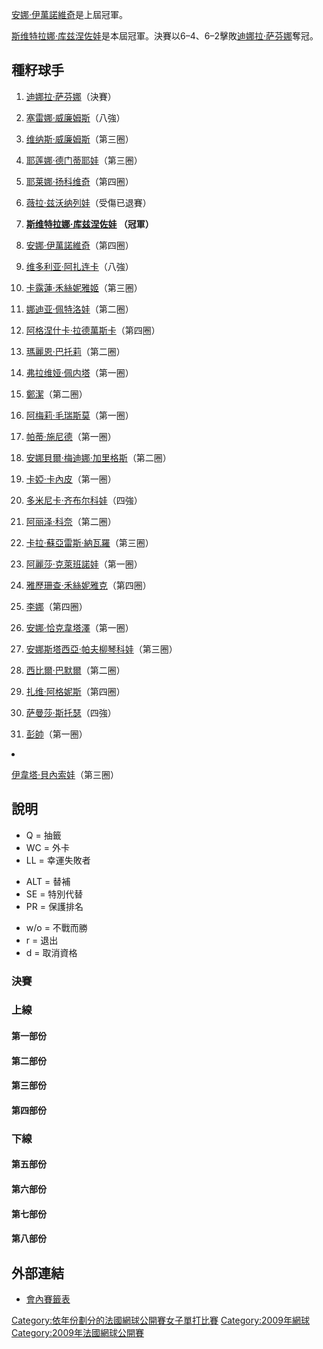 {{noteTA
|G1=Tennis
|1=zh-hans:圈; zh-hk:圈; zh-tw:輪
|2=zh-hans:半区; zh-hant:半部;
|3=zh-hans:半决赛; zh-hk:準決賽; zh-tw:四強;
|4=zh-hans:四分之一决赛; zh-hk:半準決賽; zh-tw:八強;
}}

{{GrandSlamEvents|2009|法國網球公開賽|
 | defchamp= {{flagicon|SRB}} [[安娜·伊萬諾維奇|安娜·伊萬諾維奇]]
 | champ = {{flagicon|RUS}} [[斯维特拉娜·库兹涅佐娃|斯维特拉娜·库兹涅佐娃]]
 | runner = {{flagicon|RUS}} [[迪娜拉·萨芬娜|迪娜拉·萨芬娜]]
 | score = 6–4、6–2
}}

{{main|2009年法國網球公開賽}}

[[安娜·伊萬諾維奇|安娜·伊萬諾維奇]]是上屆冠軍。

[[斯维特拉娜·库兹涅佐娃|斯维特拉娜·库兹涅佐娃]]是本屆冠軍。決賽以6–4、6–2擊敗[[迪娜拉·萨芬娜|迪娜拉·萨芬娜]]奪冠。

== 種籽球手 ==
{{col-begin}}
{{col-2}}
# {{flagicon|RUS}} [[迪娜拉·萨芬娜|迪娜拉·萨芬娜]]（決賽）
# {{flagicon|USA}} [[塞雷娜·威廉姆斯|塞雷娜·威廉姆斯]]（八強）
# {{flagicon|USA}} [[维纳斯·威廉姆斯|维纳斯·威廉姆斯]]（第三圈）
# {{flagicon|RUS}} [[耶莲娜·德门蒂耶娃|耶莲娜·德门蒂耶娃]]（第三圈）
# {{flagicon|SRB}} [[耶莱娜·扬科维奇|耶莱娜·扬科维奇]]（第四圈）
# {{flagicon|RUS}} [[薇拉·兹沃纳列娃|薇拉·兹沃纳列娃]]（受傷已退賽）
# {{flagicon|RUS}} '''[[斯维特拉娜·库兹涅佐娃|斯维特拉娜·库兹涅佐娃]] （冠軍）'''
# {{flagicon|SRB}} [[安娜·伊萬諾維奇|安娜·伊萬諾維奇]]（第四圈）
# {{flagicon|BLR}} [[维多利亚·阿扎连卡|维多利亚·阿扎连卡]]（八強）
# {{flagicon|DEN}} [[卡露蓮·禾絲妮雅姬|卡露蓮·禾絲妮雅姬]]（第三圈）
# {{flagicon|RUS}} [[娜迪亚·佩特洛娃|娜迪亚·佩特洛娃]]（第二圈）
# {{flagicon|POL}} [[阿格涅什卡·拉德萬斯卡|阿格涅什卡·拉德萬斯卡]]（第四圈）
# {{flagicon|FRA}} [[瑪麗恩·巴托莉|瑪麗恩·巴托莉]]（第二圈）
# {{flagicon|ITA}} [[弗拉维娅·佩内塔|弗拉维娅·佩内塔]]（第一圈）
# {{flagicon|CHN}} [[鄭潔|鄭潔]]（第二圈）
# {{flagicon|FRA}} [[阿梅莉·毛瑞斯莫|阿梅莉·毛瑞斯莫]]（第一圈）
{{col-2}}
<ol start="17">
<li>{{flagicon|SUI}} [[帕蒂·施尼德|帕蒂·施尼德]]（第一圈）
<li>{{flagicon|ESP}} [[安娜貝爾·梅迪娜·加里格斯|安娜貝爾·梅迪娜·加里格斯]]（第二圈）
<li>{{flagicon|EST}} [[卡婭·卡內皮|卡婭·卡內皮]]（第一圈）
<li>{{flagicon|SVK}} [[多米尼卡·齐布尔科娃|多米尼卡·齐布尔科娃]]（四強）
<li>{{flagicon|FRA}} [[阿丽泽·科奈|阿丽泽·科奈]]（第二圈）
<li>{{flagicon|ESP}} [[卡拉·蘇亞雷斯·納瓦羅|卡拉·蘇亞雷斯·納瓦羅]]（第三圈）
<li>{{flagicon|RUS}} [[阿麗莎·克萊班諾娃|阿麗莎·克萊班諾娃]]（第一圈）
<li>{{flagicon|CAN}} [[雅歷珊查·禾絲妮雅克|雅歷珊查·禾絲妮雅克]]（第四圈）
<li>{{flagicon|CHN}} [[李娜_(網球)|李娜]]（第四圈）
<li>{{flagicon|RUS}} [[安娜·恰克韋塔澤|安娜·恰克韋塔澤]]（第一圈）
<li>{{flagicon|RUS}} [[安娜斯塔西亞·帕夫柳琴科娃|安娜斯塔西亞·帕夫柳琴科娃]]（第三圈） 
<li>{{flagicon|AUT}} [[西比爾·巴默爾|西比爾·巴默爾]]（第二圈）
<li>{{flagicon|HUN}} [[扎维·阿格妮斯|扎维·阿格妮斯]]（第四圈）
<li>{{flagicon|AUS}} [[萨曼莎·斯托瑟|萨曼莎·斯托瑟]]（四強）
<li>{{flagicon|CHN}} [[彭帥|彭帥]]（第一圈）
<li>{{flagicon|CZE}} [[伊韋塔·貝內索娃|伊韋塔·貝內索娃]]（第三圈）
{{col-end}}

== 說明 ==
{{col-begin}}
{{col-3}}
* Q = 抽籤
* WC = 外卡
* LL = 幸運失敗者
{{col-3}}
* ALT = 替補
* SE = 特別代替
* PR = 保護排名
{{col-3}}
* w/o = 不戰而勝
* r = 退出
* d = 取消資格
{{col-end}}
=== 決賽 ===
{{8TeamBracket-Tennis3
| RD1=八強
| RD2=四強
| RD3=決賽

|team-width=175

| RD1-seed1=1
| RD1-team1='''{{flagicon|RUS}} [[迪娜拉·萨芬娜|萨芬娜]]
| RD1-score1-1=1
| RD1-score1-2='''6
| RD1-score1-3='''6
| RD1-seed2=9
| RD1-team2={{flagicon|BLR}} [[维多利亚·阿扎连卡|阿扎连卡]]
| RD1-score2-1='''6
| RD1-score2-2=4
| RD1-score2-3=2

| RD1-seed3=20
| RD1-team3='''{{flagicon|SVK}} [[多米尼卡·齐布尔科娃|齐布尔科娃]]
| RD1-score3-1='''6
| RD1-score3-2='''6
| RD1-score3-3= 
| RD1-seed4= 
| RD1-team4={{flagicon|RUS}} [[玛丽亚·莎拉波娃|莎拉波娃]]
| RD1-score4-1=0
| RD1-score4-2=2
| RD1-score4-3= 

| RD1-seed5= 
| RD1-team5={{flagicon|ROU}} [[索拉納·克斯蒂|克斯蒂]]
| RD1-score5-1=1
| RD1-score5-2=3
| RD1-score5-3= 
| RD1-seed6=30
| RD1-team6='''{{flagicon|AUS}} [[萨曼莎·斯托瑟|斯托瑟]]
| RD1-score6-1='''6
| RD1-score6-2='''6
| RD1-score6-3= 

| RD1-seed7=7
| RD1-team7='''{{flagicon|RUS}} [[斯维特拉娜·库兹涅佐娃|库兹涅佐娃]]
| RD1-score7-1='''7
| RD1-score7-2=5
| RD1-score7-3='''7
| RD1-seed8=2
| RD1-team8={{flagicon|USA}} [[莎蓮娜·威廉絲|威廉絲]]
| RD1-score8-1=6<sup>3</sup>
| RD1-score8-2='''7
| RD1-score8-3=5

| RD2-seed1=1
| RD2-team1='''{{flagicon|RUS}} [[迪娜拉·萨芬娜|萨芬娜]]
| RD2-score1-1='''6
| RD2-score1-2='''6
| RD2-score1-3= 
| RD2-seed2=20
| RD2-team2={{flagicon|SVK}} [[多米尼卡·齐布尔科娃|齐布尔科娃]]
| RD2-score2-1=1
| RD2-score2-2=3
| RD2-score2-3= 

| RD2-seed3=30
| RD2-team3={{flagicon|AUS}} [[萨曼莎·斯托瑟|斯托瑟]]
| RD2-score3-1=4
| RD2-score3-2='''7
| RD2-score3-3=3
| RD2-seed4=7
| RD2-team4='''{{flagicon|RUS}} [[斯维特拉娜·库兹涅佐娃|库兹涅佐娃]]
| RD2-score4-1='''6
| RD2-score4-2=6<sup>5</sup>
| RD2-score4-3='''6

| RD3-seed1=1
| RD3-team1={{flagicon|RUS}} [[迪娜拉·萨芬娜|萨芬娜]]
| RD3-score1-1=4
| RD3-score1-2=2
| RD3-score1-3= 
| RD3-seed2=7
| RD3-team2='''{{flagicon|RUS}} [[斯维特拉娜·库兹涅佐娃|库兹涅佐娃]]
| RD3-score2-1='''6
| RD3-score2-2='''6
| RD3-score2-3= 
}}

=== 上線 ===
==== 第一部份 ====
{{16TeamBracket-Compact-Tennis3
| RD1=第一圈
| RD2=第二圈
| RD3=第三圈
| RD4=第四圈

| RD1-seed01=1
| RD1-team01='''{{flagicon|RUS}} [[迪娜拉·萨芬娜|萨芬娜]]
| RD1-score01-1='''6
| RD1-score01-2='''6
| RD1-score01-3= 
| RD1-seed02= 
| RD1-team02={{flagicon|GBR}} [[Anne_Keothavong|A Keothavong]]
| RD1-score02-1=0
| RD1-score02-2=0
| RD1-score02-3= 

| RD1-seed03=Q
| RD1-team03='''{{flagicon|RUS}} [[Vitalia_Diatchenko|V Diatchenko]]
| RD1-score03-1=2
| RD1-score03-2='''6
| RD1-score03-3='''10
| RD1-seed04= 
| RD1-team04={{flagicon|FRA}} [[Mathilde_Johansson|M Johansson]]
| RD1-score04-1='''6
| RD1-score04-2=2
| RD1-score04-3=8

| RD1-seed05= 
| RD1-team05={{flagicon|ESP}} [[Nuria_Llagostera_Vives|N Llagostera Vives]]
| RD1-score05-1=5
| RD1-score05-2=2
| RD1-score05-3= 
| RD1-seed06= 
| RD1-team06='''{{flagicon|FRA}} [[Julie_Coin|J Coin]]
| RD1-score06-1='''7
| RD1-score06-2='''6
| RD1-score06-3= 

| RD1-seed07= 
| RD1-team07={{flagicon|ROU}} [[Ioana_Raluca_Olaru|IR Olaru]]
| RD1-score07-1=3
| RD1-score07-2=2
| RD1-score07-3= 
| RD1-seed08=27
| RD1-team08={{flagicon|RUS}} '''[[安娜斯塔西亞·帕夫柳琴科娃|帕夫柳琴科娃]]
| RD1-score08-1='''6
| RD1-score08-2='''6
| RD1-score08-3= 

| RD1-seed09=23
| RD1-team09={{flagicon|RUS}} [[阿麗莎·克萊班諾娃|克萊班諾娃]]
| RD1-score09-1=2
| RD1-score09-2='''6
| RD1-score09-3=1
| RD1-seed10=Q
| RD1-team10='''{{flagicon|SLO}} [[Polona_Hercog|P Hercog]]
| RD1-score10-1='''6
| RD1-score10-2=4
| RD1-score10-3='''6

| RD1-seed11= 
| RD1-team11={{flagicon|JPN}} [[杉山愛|杉山]]
| RD1-score11-1=3
| RD1-score11-2=2
| RD1-score11-3= 
| RD1-seed12= 
| RD1-team12='''{{flagicon|FRA}} [[阿拉瓦內·雷扎伊|雷扎伊]]
| RD1-score12-1='''6
| RD1-score12-2='''6
| RD1-score12-3= 

| RD1-seed13=Q
| RD1-team13='''{{flagicon|POR}} [[米雪·拉莎·迪·比圖|拉莎·迪·比圖]]
| RD1-score13-1=0
| RD1-score13-2='''7
| RD1-score13-3='''7
| RD1-seed14= 
| RD1-team14={{flagicon|GBR}} [[Melanie_South|M South]]
| RD1-score14-1='''6
| RD1-score14-2=6<sup>5</sup>
| RD1-score14-3=5

| RD1-seed15= 
| RD1-team15={{flagicon|FRA}} [[Stephanie_Cohen-Aloro|S Cohen-Aloro]]
| RD1-score15-1=1
| RD1-score15-2=3
| RD1-score15-3= 
| RD1-seed16=15
| RD1-team16='''{{flagicon|CHN}} [[鄭潔|鄭]]
| RD1-score16-1='''6
| RD1-score16-2='''6
| RD1-score16-3= 

| RD2-seed01=1
| RD2-team01='''{{flagicon|RUS}} [[迪娜拉·萨芬娜|萨芬娜]]
| RD2-score01-1='''6
| RD2-score01-2='''6
| RD2-score01-3= 
| RD2-seed02=Q
| RD2-team02={{flagicon|RUS}} [[Vitalia_Diatchenko|V Diatchenko]]
| RD2-score02-1=1
| RD2-score02-2=1
| RD2-score02-3= 

| RD2-seed03= 
| RD2-team03={{flagicon|FRA}} [[Julie_Coin|J Coin]]
| RD2-score03-1=2
| RD2-score03-2=6<sup>2</sup>
| RD2-score03-3= 
| RD2-seed04=27
| RD2-team04={{flagicon|RUS}} '''[[安娜斯塔西亞·帕夫柳琴科娃|帕夫柳琴科娃]]
| RD2-score04-1='''6
| RD2-score04-2='''7
| RD2-score04-3= 

| RD2-seed05=Q
| RD2-team05={{flagicon|SLO}} [[Polona_Hercog|P Hercog]]
| RD2-score05-1='''6
| RD2-score05-2=4
| RD2-score05-3=2
| RD2-seed06= 
| RD2-team06='''{{flagicon|FRA}} [[阿拉瓦內·雷扎伊|雷扎伊]]
| RD2-score06-1=3
| RD2-score06-2='''6
| RD2-score06-3='''6

| RD2-seed07= 
| RD2-team07='''{{flagicon|POR}} [[米雪·拉莎·迪·比圖|拉莎·迪·比圖]]
| RD2-score07-1='''6
| RD2-score07-2='''6
| RD2-score07-3= 
| RD2-seed08=15
| RD2-team08={{flagicon|CHN}} [[鄭潔|鄭]]
| RD2-score08-1=4
| RD2-score08-2=3
| RD2-score08-3= 

| RD3-seed01=1
| RD3-team01='''{{flagicon|RUS}} [[迪娜拉·萨芬娜|萨芬娜]]
| RD3-score01-1='''6
| RD3-score01-2='''6
| RD3-score01-3= 
| RD3-seed02=27
| RD3-team02={{flagicon|RUS}} [[安娜斯塔西亞·帕夫柳琴科娃|帕夫柳琴科娃]]
| RD3-score02-1=2
| RD3-score02-2=0
| RD3-score02-3= 

| RD3-seed03= 
| RD3-team03='''{{flagicon|FRA}} [[阿拉瓦內·雷扎伊|雷扎伊]]
| RD3-score03-1='''7
| RD3-score03-2='''6
| RD3-score03-3= 
| RD3-seed04=Q
| RD3-team04={{flagicon|POR}} [[米雪·拉莎·迪·比圖|拉莎·迪·比圖]]
| RD3-score04-1=6<sup>3</sup>
| RD3-score04-2=2
| RD3-score04-3= 

| RD4-seed01=1
| RD4-team01='''{{flagicon|RUS}} [[迪娜拉·萨芬娜|萨芬娜]]
| RD4-score01-1='''6
| RD4-score01-2='''6
| RD4-score01-3= 
| RD4-seed02= 
| RD4-team02={{flagicon|FRA}} [[阿拉瓦內·雷扎伊|雷扎伊]]
| RD4-score02-1=1
| RD4-score02-2=0
| RD4-score02-3= 
}}

==== 第二部份 ====
{{16TeamBracket-Compact-Tennis3
| RD1=第一圈
| RD2=第二圈
| RD3=第三圈
| RD4=第四圈

| RD1-seed01=9
| RD1-team01='''{{flagicon|BLR}} [[维多利亚·阿扎连卡|阿扎连卡]]
| RD1-score01-1='''6
| RD1-score01-2='''6
| RD1-score01-3= 
| RD1-seed02= 
| RD1-team02={{flagicon|ITA}} [[Roberta_Vinci|R Vinci]]
| RD1-score02-1=4
| RD1-score02-2=2
| RD1-score02-3= 

| RD1-seed03= 
| RD1-team03={{flagicon|ARG}} [[Maria_Emilia_Salerni|ME Salerni]]
| RD1-score03-1='''6
| RD1-score03-2=1
| RD1-score03-3=2
| RD1-seed04= 
| RD1-team04='''{{flagicon|GER}} [[Kristina_Barrois|K Barrois]]
| RD1-score04-1=3
| RD1-score04-2='''6
| RD1-score04-3='''6

| RD1-seed05=Q
| RD1-team05={{flagicon|AUT}} [[Yvonne_Meusburger|Y Meusburger]]
| RD1-score05-1=1
| RD1-score05-2=2
| RD1-score05-3= 
| RD1-seed06= 
| RD1-team06='''{{flagicon|CZE}} [[Lucie_Hradecka|L Hradecka]]
| RD1-score06-1='''6
| RD1-score06-2='''6
| RD1-score06-3= 

| RD1-seed07= 
| RD1-team07={{flagicon|ROU}} [[Edina_Gallovits|E Gallovits]]
| RD1-score07-1=1
| RD1-score07-2=4
| RD1-score07-3= 
| RD1-seed08=22
| RD1-team08='''{{flagicon|ESP}} [[卡拉·蘇亞雷斯·納瓦羅|蘇亞雷斯·納瓦羅]]
| RD1-score08-1='''6
| RD1-score08-2='''6
| RD1-score08-3= 

| RD1-seed09=32
| RD1-team09='''{{flagicon|CZE}} [[伊韋塔·貝內索娃|貝內索娃]]
| RD1-score09-1='''7
| RD1-score09-2=4
| RD1-score09-3= 
| RD1-seed10= 
| RD1-team10={{flagicon|GER}} [[Julia_Goerges|J Goerges]]
| RD1-score10-1=5
| RD1-score10-2=1
| RD1-score10-3=r

| RD1-seed11= 
| RD1-team11={{flagicon|USA}} [[Varvara_Lepchenko|V Lepchenko]]
| RD1-score11-1=3
| RD1-score11-2=3
| RD1-score11-3= 
| RD1-seed12= 
| RD1-team12='''{{flagicon|RUS}} [[Alla_Kudryavtseva|A Kudryavtseva]]
| RD1-score12-1='''6
| RD1-score12-2='''6
| RD1-score12-3= 

| RD1-seed13= 
| RD1-team13='''{{flagicon|THA}} [[Tamarine_Tanasugarn|T Tanasugarn]]
| RD1-score13-1='''6
| RD1-score13-2=5
| RD1-score13-3='''7
| RD1-seed14= 
| RD1-team14={{flagicon|FRA}} [[Camille_Pin|C Pin]]
| RD1-score14-1=3
| RD1-score14-2='''7
| RD1-score14-3=5

| RD1-seed15= 
| RD1-team15={{flagicon|ITA}} [[Sara_Errani|S Errani]]
| RD1-score15-1=6<sup>3</sup>
| RD1-score15-2=3
| RD1-score15-3= 
| RD1-seed16=8
| RD1-team16='''{{flagicon|SRB}} [[安娜·伊萬諾維奇|伊萬諾維奇]]
| RD1-score16-1='''7
| RD1-score16-2='''6
| RD1-score16-3= 

| RD2-seed01=9
| RD2-team01='''{{flagicon|BLR}} [[维多利亚·阿扎连卡|阿扎连卡]]
| RD2-score01-1='''7
| RD2-score01-2='''7
| RD2-score01-3= 
| RD2-seed02= 
| RD2-team02={{flagicon|GER}} [[Kristina_Barrois|K Barrois]]
| RD2-score02-1=6<sup>1</sup>
| RD2-score02-2=5
| RD2-score02-3= 

| RD2-seed03= 
| RD2-team03={{flagicon|CZE}} [[Lucie_Hradecka|L Hradecka]]
| RD2-score03-1=2
| RD2-score03-2=4
| RD2-score03-3= 
| RD2-seed04=22
| RD2-team04='''{{flagicon|ESP}} [[卡拉·蘇亞雷斯·納瓦羅|蘇亞雷斯·納瓦羅]]
| RD2-score04-1='''6
| RD2-score04-2='''6
| RD2-score04-3= 

| RD2-seed05=32
| RD2-team05='''{{flagicon|CZE}} [[伊韋塔·貝內索娃|貝內索娃]]
| RD2-score05-1='''6
| RD2-score05-2='''6
| RD2-score05-3= 
| RD2-seed06= 
| RD2-team06={{flagicon|RUS}} [[Alla_Kudryavtseva|A Kudryavtseva]]
| RD2-score06-1=1
| RD2-score06-2=2
| RD2-score06-3= 

| RD2-seed07= 
| RD2-team07={{flagicon|THA}} [[Tamarine_Tanasugarn|T Tanasugarn]]
| RD2-score07-1=1
| RD2-score07-2=2
| RD2-score07-3= 
| RD2-seed08=8
| RD2-team08='''{{flagicon|SRB}} [[安娜·伊萬諾維奇|伊萬諾維奇]]
| RD2-score08-1='''6
| RD2-score08-2='''6
| RD2-score08-3= 

| RD3-seed01=9
| RD3-team01='''{{flagicon|BLR}} [[维多利亚·阿扎连卡|阿扎连卡]]
| RD3-score01-1=5
| RD3-score01-2=''7
| RD3-score01-3='''6
| RD3-seed02=22
| RD3-team02={{flagicon|ESP}} [[卡拉·蘇亞雷斯·納瓦羅|蘇亞雷斯·納瓦羅]]
| RD3-score02-1='''7
| RD3-score02-2=5
| RD3-score02-3=2

| RD3-seed03=32
| RD3-team03={{flagicon|CZE}} [[伊韋塔·貝內索娃|貝內索娃]]
| RD3-score03-1=0
| RD3-score03-2=2
| RD3-score03-3= 
| RD3-seed04=8
| RD3-team04='''{{flagicon|SRB}} [[安娜·伊萬諾維奇|伊萬諾維奇]]
| RD3-score04-1='''6
| RD3-score04-2='''6
| RD3-score04-3= 

| RD4-seed01=9
| RD4-team01='''{{flagicon|BLR}} [[维多利亚·阿扎连卡|阿扎连卡]]
| RD4-score01-1='''6
| RD4-score01-2='''6
| RD4-score01-3= 
| RD4-seed02=8
| RD4-team02={{flagicon|SRB}} [[安娜·伊萬諾維奇|伊萬諾維奇]]
| RD4-score02-1=2
| RD4-score02-2=3
| RD4-score02-3= 
}}

==== 第三部份 ====
{{16TeamBracket-Compact-Tennis3
| RD1=第一圈
| RD2=第二圈
| RD3=第三圈
| RD4=第四圈

| RD1-seed01=3
| RD1-team01='''{{flagicon|USA}} [[维纳斯·威廉姆斯|威廉姆斯]]
| RD1-score01-1='''6
| RD1-score01-2=4
| RD1-score01-3='''6
| RD1-seed02= 
| RD1-team02={{flagicon|USA}} [[Bethanie_Mattek-Sands|B Mattek-Sands]]
| RD1-score02-1=1
| RD1-score02-2='''6
| RD1-score02-3=2

| RD1-seed03= 
| RD1-team03='''{{flagicon|CZE}} [[露絲·莎法洛法|莎法洛法]]
| RD1-score03-1='''6
| RD1-score03-2=1
| RD1-score03-3='''6
| RD1-seed04= 
| RD1-team04={{flagicon|GER}} [[Sabine_Lisicki|S Lisicki]]
| RD1-score04-1=2
| RD1-score04-2='''6
| RD1-score04-3=1

| RD1-seed05= 
| RD1-team05='''{{flagicon|RUS}} [[艾蓮娜·費絲蓮娜|費絲蓮娜]]
| RD1-score05-1='''6
| RD1-score05-2='''6
| RD1-score05-3= 
| RD1-seed06= 
| RD1-team06={{flagicon|FRA}} [[Severine_Bremond|S Bremond Beltrame]]
| RD1-score06-1=3
| RD1-score06-2=3
| RD1-score06-3= 

| RD1-seed07=Q
| RD1-team07={{flagicon|ITA}} [[Corinna_Dentoni|C Dentoni]]
| RD1-score07-1=3
| RD1-score07-2=4
| RD1-score07-3= 
| RD1-seed08=29
| RD1-team08='''{{flagicon|HUN}} [[扎维·阿格妮斯|阿格妮斯]]
| RD1-score08-1='''6
| RD1-score08-2='''6
| RD1-score08-3= 

| RD1-seed09=20
| RD1-team09='''{{flagicon|SVK}} [[多米尼卡·齐布尔科娃|齐布尔科娃]]
| RD1-score09-1='''6
| RD1-score09-2=2
| RD1-score09-3='''6
| RD1-seed10= 
| RD1-team10={{flagicon|UKR}} [[阿廖娜·邦达连科|A邦达连科]]
| RD1-score10-1=4
| RD1-score10-2='''6
| RD1-score10-3=4

| RD1-seed11= 
| RD1-team11={{flagicon|FRA}} [[Stephanie_Foretz|S Foretz]]
| RD1-score11-1=1
| RD1-score11-2='''6
| RD1-score11-3=4
| RD1-seed12= 
| RD1-team12='''{{flagicon|BEL}} [[克斯汀·弗利普肯斯|弗利普肯斯]]
| RD1-score12-1='''6
| RD1-score12-2=4
| RD1-score12-3='''6

| RD1-seed13= 
| RD1-team13={{flagicon|AUT}} [[Tamira_Paszek|T Paszek]]
| RD1-score13-1=1
| RD1-score13-2=3
| RD1-score13-3= 
| RD1-seed14= 
| RD1-team14='''{{flagicon|ARG}} [[姬絲拉·杜高|杜高]]
| RD1-score14-1='''6
| RD1-score14-2='''6
| RD1-score14-3= 

| RD1-seed15= 
| RD1-team15='''{{flagicon|GER}} [[安娜·蓮娜·歌恩菲特|歌恩菲特]]
| RD1-score15-1='''6
| RD1-score15-2='''6
| RD1-score15-3= 
| RD1-seed16=16
| RD1-team16={{flagicon|FRA}} [[阿梅莉·毛瑞斯莫|毛瑞斯莫]]
| RD1-score16-1=4
| RD1-score16-2=3
| RD1-score16-3= 

| RD2-seed01=3
| RD2-team01='''{{flagicon|USA}} [[维纳斯·威廉姆斯|威廉姆斯]]
| RD2-score01-1=6<sup>5</sup>
| RD2-score01-2='''6
| RD2-score01-3='''7
| RD2-seed02= 
| RD2-team02={{flagicon|CZE}} [[露絲·莎法洛法|莎法洛法]]
| RD2-score02-1='''7
| RD2-score02-2=2
| RD2-score02-3=5

| RD2-seed03= 
| RD2-team03={{flagicon|RUS}} [[艾蓮娜·費絲蓮娜|費絲蓮娜]]
| RD2-score03-1=2
| RD2-score03-2=0
| RD2-score03-3= 
| RD2-seed04=29
| RD2-team04='''{{flagicon|HUN}} [[扎维·阿格妮斯|阿格妮斯]]
| RD2-score04-1='''6
| RD2-score04-2='''6
| RD2-score04-3= 

| RD2-seed05=20
| RD2-team05='''{{flagicon|SVK}} [[多米尼卡·齐布尔科娃|齐布尔科娃]]
| RD2-score05-1='''6
| RD2-score05-2='''6
| RD2-score05-3= 
| RD2-seed06= 
| RD2-team06={{flagicon|BEL}} [[克斯汀·弗利普肯斯|弗利普肯斯]]
| RD2-score06-1=1
| RD2-score06-2=0
| RD2-score06-3= 

| RD2-seed07= 
| RD2-team07='''{{flagicon|ARG}} [[姬絲拉·杜高|杜高]]
| RD2-score07-1='''7
| RD2-score07-2=0
| RD2-score07-3='''6
| RD2-seed08= 
| RD2-team08={{flagicon|GER}} [[安娜·蓮娜·歌恩菲特|歌恩菲特]]
| RD2-score08-1=6<sup>5</sup>
| RD2-score08-2=6
| RD2-score08-3=4

| RD3-seed01=3
| RD3-team01={{flagicon|USA}} [[维纳斯·威廉姆斯|威廉姆斯]]
| RD3-score01-1=0
| RD3-score01-2=4
| RD3-score01-3= 
| RD3-seed02=29
| RD3-team02='''{{flagicon|HUN}} [[扎维·阿格妮斯|阿格妮斯]]
| RD3-score02-1='''6
| RD3-score02-2='''6
| RD3-score02-3= 

| RD3-seed03=20
| RD3-team03='''{{flagicon|SVK}} [[多米尼卡·齐布尔科娃|齐布尔科娃]]
| RD3-score03-1='''6
| RD3-score03-2='''6
| RD3-score03-3= 
| RD3-seed04= 
| RD3-team04={{flagicon|ARG}} [[姬絲拉·杜高|杜高]]
| RD3-score04-1=4
| RD3-score04-2=2
| RD3-score04-3= 

| RD4-seed01=29
| RD4-team01={{flagicon|HUN}} [[扎维·阿格妮斯|阿格妮斯]]
| RD4-score01-1=2
| RD4-score01-2=4
| RD4-score01-3= 
| RD4-seed02=20
| RD4-team02='''{{flagicon|SVK}} [[多米尼卡·齐布尔科娃|齐布尔科娃]]
| RD4-score02-1='''6
| RD4-score02-2='''6
| RD4-score02-3= 
}}

==== 第四部份 ====
{{16TeamBracket-Compact-Tennis3
| RD1=第一圈
| RD2=第二圈
| RD3=第三圈
| RD4=第四圈

| RD1-seed01=11
| RD1-team01='''{{flagicon|RUS}} [[娜迪亚·佩特洛娃|佩特洛娃]]
| RD1-score01-1='''6
| RD1-score01-2='''6
| RD1-score01-3= 
| RD1-seed02=WC
| RD1-team02={{flagicon|USA}} [[Lauren_Embree|L Embree]]
| RD1-score02-1=1
| RD1-score02-2=2
| RD1-score02-3= 

| RD1-seed03= 
| RD1-team03={{flagicon|BLR}} [[Anastasiya_Yakimova|A Yakimova]]
| RD1-score03-1='''6
| RD1-score03-2=1
| RD1-score03-3=2
| RD1-seed04= 
| RD1-team04='''{{flagicon|RUS}} [[玛丽亚·莎拉波娃|莎拉波娃]]
| RD1-score04-1=3
| RD1-score04-2='''6
| RD1-score04-3='''6

| RD1-seed05=WC
| RD1-team05={{flagicon|FRA}} [[Olivia_Sanchez|O Sanchez]]
| RD1-score05-1=1
| RD1-score05-2=1
| RD1-score05-3= 
| RD1-seed06=Q
| RD1-team06='''{{flagicon|NED}} [[Arantxa_Rus|A Rus]]
| RD1-score06-1='''6
| RD1-score06-2='''6
| RD1-score06-3= 

| RD1-seed07=Q
| RD1-team07='''{{flagicon|KAZ}} [[雅羅斯拉娃·施韋多娃|施韋多娃]]
| RD1-score07-1='''7
| RD1-score07-2=3
| RD1-score07-3='''6
| RD1-seed08=19
| RD1-team08={{flagicon|EST}} [[卡婭·卡內皮|卡內皮]]
| RD1-score08-1=6<sup>2</sup>
| RD1-score08-2='''6
| RD1-score08-3=2

| RD1-seed09=25
| RD1-team09='''{{flagicon|CHN}} [[李娜_(網球)|李]]
| RD1-score09-1='''6
| RD1-score09-2='''6
| RD1-score09-3= 
| RD1-seed10= 
| RD1-team10={{flagicon|POL}} [[Marta_Domachowska|M Domachowska]]
| RD1-score10-1=4
| RD1-score10-2=2
| RD1-score10-3= 

| RD1-seed11=WC
| RD1-team11={{flagicon|FRA}} [[艾米莉·露華|露華]]
| RD1-score11-1='''6
| RD1-score11-2=4
| RD1-score11-3=1
| RD1-seed12= 
| RD1-team12='''{{flagicon|SUI}} [[迪美雅·芭辛絲姬|芭辛絲姬]]
| RD1-score12-1=4
| RD1-score12-2='''6
| RD1-score12-3='''6

| RD1-seed13=WC
| RD1-team13={{flagicon|FRA}} [[Irena_Pavlovic|I Pavlovic]]
| RD1-score13-1=3
| RD1-score13-2=4
| RD1-score13-3= 
| RD1-seed14= 
| RD1-team14='''{{flagicon|UZB}} [[阿古爾·阿曼穆拉多娃|阿曼穆拉多娃]]
| RD1-score14-1='''6
| RD1-score14-2='''6
| RD1-score14-3= 

| RD1-seed15= 
| RD1-team15='''{{flagicon|BLR}} [[奧爾加·歌弗索娃|歌弗索娃]]
| RD1-score15-1='''6
| RD1-score15-2='''6
| RD1-score15-3= 
| RD1-seed16=LL
| RD1-team16={{flagicon|GBR}} [[凱蒂·奧拜恩|奧拜恩]]
| RD1-score16-1=1
| RD1-score16-2=1
| RD1-score16-3= 

| RD2-seed01=11
| RD2-team01={{flagicon|RUS}} [[娜迪亚·佩特洛娃|佩特洛娃]]
| RD2-score01-1=2
| RD2-score01-2='''6
| RD2-score01-3=6
| RD2-seed02= 
| RD2-team02='''{{flagicon|RUS}} [[玛丽亚·莎拉波娃|莎拉波娃]]
| RD2-score02-1='''6
| RD2-score02-2=1
| RD2-score02-3='''8

| RD2-seed03=Q
| RD2-team03={{flagicon|NED}} [[Arantxa_Rus|A Rus]]
| RD2-score03-1=0
| RD2-score03-2=2
| RD2-score03-3= 
| RD2-seed04=Q
| RD2-team04='''{{flagicon|KAZ}} [[雅羅斯拉娃·施韋多娃|施韋多娃]]
| RD2-score04-1='''6
| RD2-score04-2='''6
| RD2-score04-3= 

| RD2-seed05=25
| RD2-team05='''{{flagicon|CHN}} [[李娜_(網球)|李]]
| RD2-score05-1='''6
| RD2-score05-2='''6
| RD2-score05-3= 
| RD2-seed06= 
| RD2-team06={{flagicon|SUI}} [[迪美雅·芭辛絲姬|芭辛絲姬]]
| RD2-score06-1=1
| RD2-score06-2=4
| RD2-score06-3= 

| RD2-seed07= 
| RD2-team07={{flagicon|UZB}} [[阿古爾·阿曼穆拉多娃|阿曼穆拉多娃]]
| RD2-score07-1=3
| RD2-score07-2='''7
| RD2-score07-3=5
| RD2-seed08= 
| RD2-team08='''{{flagicon|BLR}} [[奧爾加·歌弗索娃|歌弗索娃]]
| RD2-score08-1='''6
| RD2-score08-2=6<sup>3</sup>
| RD2-score08-3='''7

| RD3-seed01= 
| RD3-team01='''{{flagicon|RUS}} [[玛丽亚·莎拉波娃|莎拉波娃]]
| RD3-score01-1=1
| RD3-score01-2='''6
| RD3-score01-3='''6
| RD3-seed02=Q
| RD3-team02={{flagicon|KAZ}} [[雅羅斯拉娃·施韋多娃|施韋多娃]]
| RD3-score02-1=6
| RD3-score02-2=3
| RD3-score02-3=4

| RD3-seed03=25
| RD3-team03='''{{flagicon|CHN}} [[李娜_(網球)|李]]
| RD3-score03-1='''7
| RD3-score03-2='''6
| RD3-score03-3= 
| RD3-seed04= 
| RD3-team04={{flagicon|BLR}} [[奧爾加·歌弗索娃|歌弗索娃]]
| RD3-score04-1=5
| RD3-score04-2=1
| RD3-score04-3= 

| RD4-seed01= 
| RD4-team01='''{{flagicon|RUS}} [[玛丽亚·莎拉波娃|莎拉波娃]]
| RD4-score01-1='''6
| RD4-score01-2=0
| RD4-score01-3='''6
| RD4-seed02=25
| RD4-team02={{flagicon|CHN}} [[李娜_(網球)|李]]
| RD4-score02-1=4
| RD4-score02-2='''6
| RD4-score02-3=4
}}

=== 下線 ===
==== 第五部份 ====
{{16TeamBracket-Compact-Tennis3
| RD1=第一圈
| RD2=第二圈
| RD3=第三圈
| RD4=第四圈

| RD1-seed01=5
| RD1-team01='''{{flagicon|SRB}} [[耶莱娜·扬科维奇|扬科维奇]]
| RD1-score01-1='''6
| RD1-score01-2='''6
| RD1-score01-3= 
| RD1-seed02= 
| RD1-team02={{flagicon|CZE}} [[Petra_Cetkovska|P Cetkovska]]
| RD1-score02-1=2
| RD1-score02-2=3
| RD1-score02-3= 

| RD1-seed03= 
| RD1-team03='''{{flagicon|SVK}} [[Magdalena_Rybarikova|M Rybarikova]]
| RD1-score03-1='''6
| RD1-score03-2=2
| RD1-score03-3='''8
| RD1-seed04=WC
| RD1-team04={{flagicon|FRA}} [[Kristina_Mladenovic|K Mladenovic]]
| RD1-score04-1=1
| RD1-score04-2='''6
| RD1-score04-3=6

| RD1-seed05= 
| RD1-team05='''{{flagicon|AUS}} [[Jarmila_Groth|J Groth]]
| RD1-score05-1='''6
| RD1-score05-2='''6
| RD1-score05-3= 
| RD1-seed06=WC
| RD1-team06={{flagicon|FRA}} [[Kinnie_Laisne|K Laisne]]
| RD1-score06-1=4
| RD1-score06-2=3
| RD1-score06-3= 

| RD1-seed07=LL
| RD1-team07='''{{flagicon|COL}} [[Mariana_Duque_Marino|M Duque Marino]]
| RD1-score07-1=3
| RD1-score07-2='''6
| RD1-score07-3='''6
| RD1-seed08=26
| RD1-team08={{flagicon|RUS}} [[安娜·恰克韋塔澤|恰克韋塔澤]]
| RD1-score08-1='''6
| RD1-score08-2=4
| RD1-score08-3=4

| RD1-seed09=21
| RD1-team09='''{{flagicon|FRA}} [[阿丽泽·科奈|科奈]]
| RD1-score09-1='''6
| RD1-score09-2='''7
| RD1-score09-3= 
| RD1-seed10= 
| RD1-team10={{flagicon|EST}} [[Maret_Ani|M Ani]]
| RD1-score10-1=4
| RD1-score10-2=5
| RD1-score10-3= 

| RD1-seed11=Q
| RD1-team11={{flagicon|USA}} [[Carly_Gullickson|C Gullickson]]
| RD1-score11-1=4
| RD1-score11-2=2
| RD1-score11-3= 
| RD1-seed12= 
| RD1-team12='''{{flagicon|ROU}} [[索拉納·克斯蒂|克斯蒂]]
| RD1-score12-1='''6
| RD1-score12-2='''6
| RD1-score12-3= 

| RD1-seed13= 
| RD1-team13={{flagicon|BUL}} [[Tsvetana_Pironkova|T Pironkova]]
| RD1-score13-1=5
| RD1-score13-2=2
| RD1-score13-3= 
| RD1-seed14= 
| RD1-team14='''{{flagicon|USA}} [[Jill_Craybas|J Craybas]]
| RD1-score14-1='''7
| RD1-score14-2='''6
| RD1-score14-3= 

| RD1-seed15= 
| RD1-team15={{flagicon|RUS}} [[菲娜·杜舒芬娜|杜舒芬娜]]
| RD1-score15-1='''6
| RD1-score15-2=5
| RD1-score15-3=1
| RD1-seed16=10
| RD1-team16='''{{flagicon|DEN}} [[卡露蓮·禾絲妮雅姬|禾絲妮雅姬]]
| RD1-score16-1=4
| RD1-score16-2='''7
| RD1-score16-3='''6

| RD2-seed01=5
| RD2-team01='''{{flagicon|SRB}} [[耶莱娜·扬科维奇|扬科维奇]]
| RD2-score01-1='''6
| RD2-score01-2='''6
| RD2-score01-3= 
| RD2-seed02= 
| RD2-team02={{flagicon|SVK}} [[Magdalena_Rybarikova|M Rybarikova]]
| RD2-score02-1=1
| RD2-score02-2=2
| RD2-score02-3= 

| RD2-seed03= 
| RD2-team03='''{{flagicon|AUS}} [[Jarmila_Groth|J Groth]]
| RD2-score03-1='''6
| RD2-score03-2='''7
| RD2-score03-3= 
| RD2-seed04=LL
| RD2-team04={{flagicon|COL}} [[Mariana_Duque_Marino|M Duque Marino]]
| RD2-score04-1=2
| RD2-score04-2=6<sup>9</sup>
| RD2-score04-3= 

| RD2-seed05=21
| RD2-team05={{flagicon|FRA}} [[阿丽泽·科奈|科奈]]
| RD2-score05-1=3
| RD2-score05-2=2
| RD2-score05-3= 
| RD2-seed06= 
| RD2-team06='''{{flagicon|ROU}} [[索拉納·克斯蒂|克斯蒂]]
| RD2-score06-1='''6
| RD2-score06-2='''6
| RD2-score06-3= 

| RD2-seed07= 
| RD2-team07={{flagicon|USA}} [[Jill_Craybas|J Craybas]]
| RD2-score07-1=1
| RD2-score07-2=4
| RD2-score07-3= 
| RD2-seed08=10
| RD2-team08='''{{flagicon|DEN}} [[卡露蓮·禾絲妮雅姬|禾絲妮雅姬]]
| RD2-score08-1='''6
| RD2-score08-2='''6
| RD2-score08-3= 

| RD3-seed01=5
| RD3-team01='''{{flagicon|SRB}} [[耶莱娜·扬科维奇|扬科维奇]]
| RD3-score01-1='''6
| RD3-score01-2='''6
| RD3-score01-3= 
| RD3-seed02= 
| RD3-team02={{flagicon|AUS}} [[Jarmila_Groth|J Groth]]
| RD3-score02-1=1
| RD3-score02-2=1
| RD3-score02-3= 

| RD3-seed03= 
| RD3-team03='''{{flagicon|ROU}} [[索拉納·克斯蒂|克斯蒂]]
| RD3-score03-1='''7
| RD3-score03-2='''7
| RD3-score03-3= 
| RD3-seed04=10
| RD3-team04={{flagicon|DEN}} [[卡露蓮·禾絲妮雅姬|禾絲妮雅姬]]
| RD3-score04-1=6<sup>3</sup>
| RD3-score04-2=5
| RD3-score04-3= 

| RD4-seed01=5
| RD4-team01={{flagicon|SRB}} [[耶莱娜·扬科维奇|扬科维奇]]
| RD4-score01-1='''6
| RD4-score01-2=0
| RD4-score01-3=7
| RD4-seed02= 
| RD4-team02='''{{flagicon|ROU}} [[索拉納·克斯蒂|克斯蒂]]
| RD4-score02-1=3
| RD4-score02-2='''6
| RD4-score02-3='''9
}}

==== 第六部份 ====
{{16TeamBracket-Compact-Tennis3
| RD1=第一圈
| RD2=第二圈
| RD3=第三圈
| RD4=第四圈

| RD1-seed01=13
| RD1-team01='''{{flagicon|FRA}} [[瑪麗恩·巴托莉|巴托莉]]
| RD1-score01-1=3
| RD1-score01-2='''6
| RD1-score01-3='''6
| RD1-seed02= 
| RD1-team02={{flagicon|FRA}} [[保琳·巴曼迪耶|巴曼迪耶]]
| RD1-score02-1='''6
| RD1-score02-2=1
| RD1-score02-3=3

| RD1-seed03= 
| RD1-team03='''{{flagicon|ITA}} [[塔琪安娜·加賓|加賓]]
| RD1-score03-1='''7
| RD1-score03-2='''7
| RD1-score03-3= 
| RD1-seed04= 
| RD1-team04={{flagicon|JPN}} [[森田步美|森田]]
| RD1-score04-1=5
| RD1-score04-2=5
| RD1-score04-3= 

| RD1-seed05= 
| RD1-team05='''{{flagicon|FRA}} [[維吉妮·拉扎諾|拉扎諾]]
| RD1-score05-1='''6
| RD1-score05-2='''6
| RD1-score05-3= 
| RD1-seed06= 
| RD1-team06={{flagicon|SVK}} [[達妮埃拉·漢圖霍娃|漢圖霍娃]]
| RD1-score06-1=3
| RD1-score06-2=3
| RD1-score06-3= 

| RD1-seed07= 
| RD1-team07={{flagicon|RUS}} [[Ekaterina_Makarova|E Makarova]]
| RD1-score07-1=2
| RD1-score07-2='''7
| RD1-score07-3=0
| RD1-seed08=18
| RD1-team08='''{{flagicon|ESP}} [[安娜貝爾·梅迪娜·加里格斯|加里奎斯]]
| RD1-score08-1='''6
| RD1-score08-2=5
| RD1-score08-3='''6

| RD1-seed09=30
| RD1-team09='''{{flagicon|AUS}} [[萨曼莎·斯托瑟|斯托瑟]]
| RD1-score09-1='''6
| RD1-score09-2='''6
| RD1-score09-3= 
| RD1-seed10= 
| RD1-team10={{flagicon|ITA}} [[弗蘭切斯卡·斯基亞沃內|斯基亞沃內]]
| RD1-score10-1=4
| RD1-score10-2=2
| RD1-score10-3= 

| RD1-seed11= 
| RD1-team11='''{{flagicon|BEL}} [[雅尼婭·維克梅耶爾|維克梅耶爾]]
| RD1-score11-1=4
| RD1-score11-2='''6
| RD1-score11-3='''6
| RD1-seed12= 
| RD1-team12={{flagicon|POL}} [[Urszula_Radwanska|U Radwanska]]
| RD1-score12-1='''6
| RD1-score12-2=3
| RD1-score12-3=0

| RD1-seed13= 
| RD1-team13='''{{flagicon|AUS}} [[耶蓮娜·杜姬|杜姬]]
| RD1-score13-1=3
| RD1-score13-2='''6
| RD1-score13-3='''6
| RD1-seed14= 
| RD1-team14={{flagicon|CRO}} [[Karolina_Sprem|K Sprem]]
| RD1-score14-1='''6
| RD1-score14-2=1
| RD1-score14-3=2

| RD1-seed15=Q
| RD1-team15={{flagicon|RSA}} [[Chanelle_Scheepers|C Scheepers]]
| RD1-score15-1=4
| RD1-score15-2=3
| RD1-score15-3= 
| RD1-seed16=4
| RD1-team16='''{{flagicon|RUS}} [[耶莲娜·德门蒂耶娃|德门蒂耶娃]]
| RD1-score16-1='''6
| RD1-score16-2='''6
| RD1-score16-3= 

| RD2-seed01= 
| RD2-team01={{flagicon|FRA}} [[瑪麗恩·巴托莉|巴托莉]]
| RD2-score01-1=3
| RD2-score01-2=5
| RD2-score01-3= 
| RD2-seed02= 
| RD2-team02='''{{flagicon|ITA}} [[塔琪安娜·加賓|加賓]]
| RD2-score02-1='''6
| RD2-score02-2='''6
| RD2-score02-3= 

| RD2-seed03= 
| RD2-team03='''{{flagicon|FRA}} [[維吉妮·拉扎諾|拉扎諾]]
| RD2-score03-1='''6
| RD2-score03-2='''6
| RD2-score03-3= 
| RD2-seed04=18
| RD2-team04={{flagicon|ESP}} [[安娜貝爾·梅迪娜·加里格斯|加里格斯]]
| RD2-score04-1=2
| RD2-score04-2=2
| RD2-score04-3= 

| RD2-seed05=30
| RD2-team05='''{{flagicon|AUS}} [[萨曼莎·斯托瑟|斯托瑟]]
| RD2-score05-1='''6
| RD2-score05-2=4
| RD2-score05-3='''6
| RD2-seed06= 
| RD2-team06={{flagicon|BEL}} [[雅尼婭·維克梅耶爾|維克梅耶爾]]
| RD2-score06-1=3
| RD2-score06-2='''6
| RD2-score06-3=4

| RD2-seed07= 
| RD2-team07={{flagicon|AUS}} [[耶蓮娜·杜姬|杜姬]]
| RD2-score07-1='''6
| RD2-score07-2=3
| RD2-score07-3=r
| RD2-seed08=4
| RD2-team08='''{{flagicon|RUS}} [[耶莲娜·德门蒂耶娃|德门蒂耶娃]]
| RD2-score08-1=2
| RD2-score08-2=4
| RD2-score08-3= 

| RD3-seed01= 
| RD3-team01={{flagicon|ITA}} [[塔琪安娜·加賓|加賓]]
| RD3-score01-1=5
| RD3-score01-2=5
| RD3-score01-3= 
| RD3-seed02= 
| RD3-team02='''{{flagicon|FRA}} [[維吉妮·拉扎諾|拉扎諾]]
| RD3-score02-1='''7
| RD3-score02-2='''7
| RD3-score02-3= 

| RD3-seed03=30
| RD3-team03='''{{flagicon|AUS}} [[萨曼莎·斯托瑟|斯托瑟]]
| RD3-score03-1='''6
| RD3-score03-2=4
| RD3-score03-3='''6
| RD3-seed04=4
| RD3-team04={{flagicon|RUS}} [[耶莲娜·德门蒂耶娃|德门蒂耶娃]]
| RD3-score04-1=3
| RD3-score04-2='''6
| RD3-score04-3=1

| RD4-seed01= 
| RD4-team01={{flagicon|FRA}} [[維吉妮·拉扎諾|拉扎諾]]
| RD4-score01-1=1
| RD4-score01-2=2
| RD4-score01-3= 
| RD4-seed02=30
| RD4-team02='''{{flagicon|AUS}} [[萨曼莎·斯托瑟|斯托瑟]]
| RD4-score02-1='''6
| RD4-score02-2='''6
| RD4-score02-3= 
}}

==== 第七部份 ====
{{16TeamBracket-Compact-Tennis3
| RD1=第一圈
| RD2=第二圈
| RD3=第三圈
| RD4=第四圈

| RD1-seed01=7
| RD1-team01='''{{flagicon|RUS}} [[斯维特拉娜·库兹涅佐娃|库兹涅佐娃]]
| RD1-score01-1='''6
| RD1-score01-2='''6
| RD1-score01-3= 
| RD1-seed02=WC
| RD1-team02={{flagicon|FRA}} [[Claire_Feuerstein|C Feuerstein]]
| RD1-score02-1=1
| RD1-score02-2=4
| RD1-score02-3= 

| RD1-seed03= 
| RD1-team03='''{{flagicon|KAZ}} [[Galina_Voskoboeva|G Voskoboeva]]
| RD1-score03-1='''6
| RD1-score03-2='''7
| RD1-score03-3= 
| RD1-seed04= 
| RD1-team04={{flagicon|IND}} [[萨尼娅·米尔扎|米尔扎]]
| RD1-score04-1=4
| RD1-score04-2=6<sup>3</sup>
| RD1-score04-3= 

| RD1-seed05=Q
| RD1-team05={{flagicon|LAT}} [[Anastasija_Sevastova|A Sevastova]]
| RD1-score05-1='''6
| RD1-score05-2=4
| RD1-score05-3=1
| RD1-seed06= 
| RD1-team06='''{{flagicon|HUN}} [[梅琳達·辛克|辛克]]
| RD1-score06-1=3
| RD1-score06-2='''6
| RD1-score06-3='''6

| RD1-seed07= 
| RD1-team07={{flagicon|FRA}} [[N纳塔莉·德希|德希]]
| RD1-score07-1=3
| RD1-score07-2=6<sup>1</sup>
| RD1-score07-3= 
| RD1-seed08=28
| RD1-team08='''{{flagicon|AUT}} [[西比勒·巴默|巴默]]
| RD1-score08-1='''6
| RD1-score08-2='''7
| RD1-score08-3= 

| RD1-seed09=17
| RD1-team09={{flagicon|SUI}} [[帕蒂·施尼德|施尼德]]
| RD1-score09-1=4
| RD1-score09-2=3;
| RD1-score09-3= 
| RD1-seed10= 
| RD1-team10='''{{flagicon|UKR}} [[卡捷琳娜·邦达连科|K邦达连科]]
| RD1-score10-1='''6
| RD1-score10-2='''6
| RD1-score10-3= 

| RD1-seed11=WC
| RD1-team11='''{{flagicon|AUS}} [[Olivia_Rogowska|O Rogowska]]
| RD1-score11-1='''6
| RD1-score11-2='''6
| RD1-score11-3= 
| RD1-seed12= 
| RD1-team12={{flagicon|RUS}} [[玛丽亚·基里连科|基里连科]]
| RD1-score12-1=4
| RD1-score12-2=4
| RD1-score12-3= 

| RD1-seed13= 
| RD1-team13={{flagicon|AUT}} [[Patricia_Mayr|P Mayr]]
| RD1-score13-1=1
| RD1-score13-2=1
| RD1-score13-3= 
| RD1-seed14= 
| RD1-team14='''{{flagicon|UKR}} [[Mariya_Koryttseva|M Koryttseva]]
| RD1-score14-1='''6
| RD1-score14-2='''6
| RD1-score14-3= 

| RD1-seed15= 
| RD1-team15={{flagicon|PAR}} [[Rossana_De_Los_Rios|R De Los Rios]]
| RD1-score15-1=3
| RD1-score15-2=1
| RD1-score15-3= 
| RD1-seed16=12
| RD1-team16='''{{flagicon|POL}} [[阿格涅什卡·拉德萬斯卡|拉德萬斯卡]]
| RD1-score16-1='''6
| RD1-score16-2='''6
| RD1-score16-3= 

| RD2-seed01=7
| RD2-team01='''{{flagicon|RUS}} [[斯维特拉娜·库兹涅佐娃|库兹涅佐娃]]
| RD2-score01-1='''6
| RD2-score01-2='''6
| RD2-score01-3= 
| RD2-seed02= 
| RD2-team02={{flagicon|KAZ}} [[Galina_Voskoboeva|G Voskoboeva]]
| RD2-score02-1=0
| RD2-score02-2=2
| RD2-score02-3= 

| RD2-seed03= 
| RD2-team03='''{{flagicon|HUN}} [[梅琳達·辛克|辛克]] 
| RD2-score03-1=4
| RD2-score03-2='''6
| RD2-score03-3='''10
| RD2-seed04=28
| RD2-team04={{flagicon|AUT}} [[西比勒·巴默|巴默]]
| RD2-score04-1='''6
| RD2-score04-2=3
| RD2-score04-3=8

| RD2-seed05= 
| RD2-team05='''{{flagicon|UKR}} [[卡捷琳娜·邦达连科|K邦达连科]]
| RD2-score05-1=4
| RD2-score05-2='''7
| RD2-score05-3='''7
| RD2-seed06=WC
| RD2-team06={{flagicon|AUS}} [[Olivia_Rogowska|O Rogowska]]
| RD2-score06-1='''6
| RD2-score06-2=5
| RD2-score06-3=5

| RD2-seed07= 
| RD2-team07={{flagicon|UKR}} [[Mariya_Koryttseva|M Koryttseva]]
| RD2-score07-1=1
| RD2-score07-2=4
| RD2-score07-3= 
| RD2-seed08=12
| RD2-team08='''{{flagicon|POL}} [[阿格涅什卡·拉德萬斯卡|拉德萬斯卡]]
| RD2-score08-1='''6
| RD2-score08-2='''6
| RD2-score08-3= 

| RD3-seed01=7
| RD3-team01='''{{flagicon|RUS}} [[斯维特拉娜·库兹涅佐娃|库兹涅佐娃]]
| RD3-score01-1='''6
| RD3-score01-2='''6
| RD3-score01-3= 
| RD3-seed02= 
| RD3-team02={{flagicon|HUN}} [[梅琳達·辛克|辛克]] 
| RD3-score02-1=1
| RD3-score02-2=3
| RD3-score02-3= 

| RD3-seed03= 
| RD3-team03={{flagicon|UKR}} [[卡捷琳娜·邦达连科|K邦达连科]]
| RD3-score03-1=2
| RD3-score03-2=4
| RD3-score03-3= 
| RD3-seed04=12
| RD3-team04='''{{flagicon|POL}} [[阿格涅什卡·拉德萬斯卡|拉德萬斯卡]]
| RD3-score04-1='''6
| RD3-score04-2='''6
| RD3-score04-3= 

| RD4-seed01=7
| RD4-team01='''{{flagicon|RUS}} [[斯维特拉娜·库兹涅佐娃|库兹涅佐娃]]
| RD4-score01-1='''6
| RD4-score01-2=1
| RD4-score01-3='''6
| RD4-seed02=12
| RD4-team02={{flagicon|POL}} [[阿格涅什卡·拉德萬斯卡|拉德萬斯卡]]
| RD4-score02-1=4
| RD4-score02-2='''6
| RD4-score02-3=1
}}

==== 第八部份 ====
{{16TeamBracket-Compact-Tennis3
| RD1=第一圈
| RD2=第二圈
| RD3=第三圈
| RD4=第四圈

| RD1-seed01=14
| RD1-team01={{flagicon|ITA}} [[弗拉维娅·佩内塔|佩内塔]]
| RD1-score01-1=1
| RD1-score01-2=1
| RD1-score01-3= 
| RD1-seed02= 
| RD1-team02='''{{flagicon|USA}} [[Alexa_Glatch|A Glatch]]
| RD1-score02-1='''6
| RD1-score02-2='''6
| RD1-score02-3= 

| RD1-seed03= 
| RD1-team03={{flagicon|CZE}} [[Barbora_Zahlavova_Strycova|B Zahlavova Strycova]]
| RD1-score03-1=1
| RD1-score03-2='''6
| RD1-score03-3=7
| RD1-seed04= 
| RD1-team04='''{{flagicon|ESP}} [[Lourdes_Dominguez_Lino|L Dominguez Lino]]
| RD1-score04-1='''6
| RD1-score04-2=4
| RD1-score04-3='''9

| RD1-seed05= 
| RD1-team05={{flagicon|ITA}} [[玛拉·圣安杰洛|圣安杰洛]]
| RD1-score05-1=4
| RD1-score05-2=2
| RD1-score05-3= 
| RD1-seed06= Q
| RD1-team06='''{{flagicon|CRO}} [[Petra_Martic|P Martic]]
| RD1-score06-1='''6
| RD1-score06-2='''6
| RD1-score06-3= 

| RD1-seed07= 
| RD1-team07={{flagicon|ROU}} [[Monica_Niculescu|M Niculescu]]
| RD1-score07-1=4
| RD1-score07-2='''6
| RD1-score07-3=3
| RD1-seed08=24
| RD1-team08='''{{flagicon|CAN}} [[雅歷珊查·禾絲妮雅克|禾絲妮雅克]]
| RD1-score08-1='''6
| RD1-score08-2=4
| RD1-score08-3='''6

| RD1-seed09=31
| RD1-team09={{flagicon|CHN}} [[彭帥|彭]]
| RD1-score09-1='''6
| RD1-score09-2=2
| RD1-score09-3=4
| RD1-seed10= 
| RD1-team10='''{{flagicon|ESP}} [[玛丽亚·何塞·马丁内斯·桑切斯|马丁内斯·桑切斯]]
| RD1-score10-1=1
| RD1-score10-2='''6
| RD1-score10-3='''6

| RD1-seed11= 
| RD1-team11='''{{flagicon|UKR}} [[Viktoriya_Kutuzova|V Kutuzova]]
| RD1-score11-1='''6
| RD1-score11-2='''6
| RD1-score11-3= 
| RD1-seed12=Q
| RD1-team12={{flagicon|CZE}} [[Zuzana_Ondraskova|Z Ondraskova]]
| RD1-score12-1=2
| RD1-score12-2=4
| RD1-score12-3= 

| RD1-seed13= 
| RD1-team13='''{{flagicon|ESP}} [[Virginia_Ruano_Pascual|V Ruano Pascual]]
| RD1-score13-1='''6
| RD1-score13-2='''6
| RD1-score13-3= 
| RD1-seed14= 
| RD1-team14={{flagicon|CZE}} [[妮科莱·瓦伊迪索娃|瓦伊迪索娃]]
| RD1-score14-1=4
| RD1-score14-2=3
| RD1-score14-3= 

| RD1-seed15= 
| RD1-team15={{flagicon|CZE}} [[Klara_Zakopalova|K Zakopalova]]
| RD1-score15-1=3
| RD1-score15-2='''7
| RD1-score15-3=4
| RD1-seed16=2
| RD1-team16='''{{flagicon|USA}} [[莎蓮娜·威廉絲|威廉絲]]
| RD1-score16-1='''6
| RD1-score16-2=6<sup>5</sup>
| RD1-score16-3='''6

| RD2-seed01= 
| RD2-team01={{flagicon|USA}} [[Alexa_Glatch|A Glatch]]
| RD2-score01-1=6<sup>0</sup>
| RD2-score01-2=5
| RD2-score01-3= 
| RD2-seed02= 
| RD2-team02='''{{flagicon|ESP}} [[Lourdes_Dominguez_Lino|L Dominguez Lino]]
| RD2-score02-1='''7
| RD2-score02-2='''7
| RD2-score02-3= 

| RD2-seed03=Q
| RD2-team03={{flagicon|CRO}} [[Petra_Martic|P Martic]]
| RD2-score03-1=3
| RD2-score03-2=3
| RD2-score03-3= 
| RD2-seed04=24
| RD2-team04='''{{flagicon|CAN}} [[雅歷珊查·禾絲妮雅克|禾絲妮雅克]]
| RD2-score04-1='''6
| RD2-score04-2='''6
| RD2-score04-3= 

| RD2-seed05= 
| RD2-team05='''{{flagicon|ESP}} [[玛丽亚·何塞·马丁内斯·桑切斯|马丁内斯·桑切斯]]
| RD2-score05-1=3
| RD2-score05-2='''6
| RD2-score05-3='''6
| RD2-seed06= 
| RD2-team06={{flagicon|UKR}} [[Viktoriya_Kutuzova|V Kutuzova]]
| RD2-score06-1='''6
| RD2-score06-2=3
| RD2-score06-3=3

| RD2-seed07= 
| RD2-team07={{flagicon|ESP}} [[Virginia_Ruano_Pascual|V Ruano Pascual]]
| RD2-score07-1=2
| RD2-score07-2=0
| RD2-score07-3= 
| RD2-seed08=2
| RD2-team08='''{{flagicon|USA}} [[莎蓮娜·威廉絲|威廉絲]]
| RD2-score08-1='''6
| RD2-score08-2='''6
| RD2-score08-3= 

| RD3-seed01= 
| RD3-team01={{flagicon|ESP}} [[Lourdes_Dominguez_Lino|L Dominguez Lino]]
| RD3-score01-1=2
| RD3-score01-2='''6
| RD3-score01-3=3
| RD3-seed02=24
| RD3-team02='''{{flagicon|CAN}} [[雅歷珊查·禾絲妮雅克|禾絲妮雅克]]
| RD3-score02-1='''6
| RD3-score02-2=3
| RD3-score02-3='''6

| RD3-seed03= 
| RD3-team03={{flagicon|ESP}} [[玛丽亚·何塞·马丁内斯·桑切斯|马丁内斯·桑切斯]]
| RD3-score03-1='''6
| RD3-score03-2=3
| RD3-score03-3=4
| RD3-seed04=2
| RD3-team04='''{{flagicon|USA}} [[莎蓮娜·威廉絲|威廉絲]]
| RD3-score04-1=4
| RD3-score04-2='''6
| RD3-score04-3='''6

| RD4-seed01=24
| RD4-team01={{flagicon|CAN}} [[雅歷珊查·禾絲妮雅克|禾絲妮雅克]]
| RD4-score01-1=2
| RD4-score01-2=4
| RD4-score01-3= 
| RD4-seed02=2
| RD4-team02='''{{flagicon|USA}} [[莎蓮娜·威廉絲|威廉絲]]
| RD4-score02-1='''6
| RD4-score02-2='''6
| RD4-score02-3= 
}}

== 外部連結 ==
* [https://web.archive.org/web/20090611173455/http://www.sonyericssonwtatour.com/SEWTATour-Archive/posting/2009/903/MDS.pdf 會內賽籤表]
{{法網單打賽程表}}
[[Category:依年份劃分的法國網球公開賽女子單打比賽|Category:依年份劃分的法國網球公開賽女子單打比賽]]
[[Category:2009年網球|Category:2009年網球]]
[[Category:2009年法國網球公開賽|Category:2009年法國網球公開賽]]